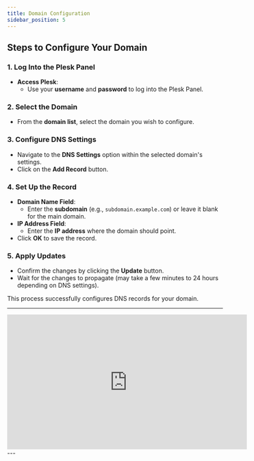 ```yaml
---
title: Domain Configuration
sidebar_position: 5
---
```


## Steps to Configure Your Domain

### 1. Log Into the Plesk Panel

- **Access Plesk**:
  - Use your **username** and **password** to log into the Plesk Panel.

### 2. Select the Domain

- From the **domain list**, select the domain you wish to configure.

### 3. Configure DNS Settings

- Navigate to the **DNS Settings** option within the selected domain's settings.
- Click on the **Add Record** button.

### 4. Set Up the Record

- **Domain Name Field**:
  - Enter the **subdomain** (e.g., `subdomain.example.com`) or leave it blank for the main domain.
- **IP Address Field**:
  - Enter the **IP address** where the domain should point.
- Click **OK** to save the record.

### 5. Apply Updates

- Confirm the changes by clicking the **Update** button.
- Wait for the changes to propagate (may take a few minutes to 24 hours depending on DNS settings).

This process successfully configures DNS records for your domain.

---

<div style={{ display: 'flex', justifyContent: 'center', marginTop: '20px' }}>
  <iframe
    width="560"
    height="315"
    src="https://www.youtube.com/embed/3fz92PLZvsc?si=nLgMDJLuiBSlfUmq"
    title="Domain Configuration Tutorial"
    frameBorder="0"
    allow="accelerometer; autoplay; clipboard-write; encrypted-media; gyroscope; picture-in-picture"
    allowFullScreen
  ></iframe>
</div>
---
